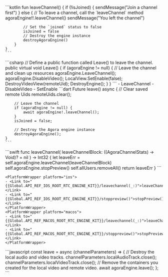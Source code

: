 <PlatformWrapper platform="android">
    ```kotlin
    fun leaveChannel() {
        if (!isJoined) {
            sendMessage("Join a channel first")
        } else {
            // To leave a channel, call the `leaveChannel` method
            agoraEngine!!.leaveChannel()
            sendMessage("You left the channel")

            // Set the `joined` status to false
            isJoined = false
            // Destroy the engine instance
            destroyAgoraEngine()
        }
    } 
    ```
</PlatformWrapper>
<PlatformWrapper platform="unity">
    ```csharp
    // Define a public function called Leave() to leave the channel.
    public virtual void Leave()
    {
        if (agoraEngine != null)
        {
            // Leave the channel and clean up resources
            agoraEngine.LeaveChannel();
            agoraEngine.DisableVideo();
            LocalView.SetEnable(false);
            DestroyVideoView(remoteUid);
            DestroyEngine();
        }
    }
    ```
    - <Link to="{{Global.API_REF_UNITY_ROOT}}/class_irtcengine.html#api_irtcengine_leavechannel2">LeaveChannel</Link>
    - <Link to="{{Global.API_REF_UNITY_ROOT}}/class_irtcengine.html#api_irtcengine_disablevideo">DisableVideo</Link>
    - <Link to="{{Global.API_REF_UNITY_ROOT}}/class_agoravideosurface.html#api_videosurface_setenable">SetEnable</Link>

</PlatformWrapper>
<PlatformWrapper platform="flutter">
    ```dart
    Future<void> leave() async {
        // Clear saved remote Uids
        remoteUids.clear();

        // Leave the channel
        if (agoraEngine != null) {
            await agoraEngine!.leaveChannel();
        }
        isJoined = false;

        // Destroy the Agora engine instance
        destroyAgoraEngine();
    }
    ```
</PlatformWrapper>
<PlatformWrapper platform={["ios","macos"]}>
    ```swift
    func leaveChannel(
        leaveChannelBlock: ((AgoraChannelStats) -> Void)? = nil
    ) -> Int32 {
        let leaveErr = self.agoraEngine.leaveChannel(leaveChannelBlock)
        self.agoraEngine.stopPreview()
        self.allUsers.removeAll()
        return leaveErr
    }
    ```

    <PlatformWrapper platform="ios">
    - <Link to="{{Global.API_REF_IOS_ROOT_RTC_ENGINE_KIT}}/leavechannel(_:)">leaveChannel(_:)</Link>
    - <Link to="{{Global.API_REF_IOS_ROOT_RTC_ENGINE_KIT}}/stoppreview()">stopPreview()</Link>
    </PlatformWrapper>
    <PlatformWrapper platform="macos">
    - <Link to="{{Global.API_REF_MACOS_ROOT_RTC_ENGINE_KIT}}/leavechannel(_:)">leaveChannel(_:)</Link>
    - <Link to="{{Global.API_REF_MACOS_ROOT_RTC_ENGINE_KIT}}/stoppreview()">stopPreview()</Link>
    </PlatformWrapper>
</PlatformWrapper>
<PlatformWrapper platform="web">
    ```javascript
    const leave = async (channelParameters) => {
        // Destroy the local audio and video tracks.
        channelParameters.localAudioTrack.close();
        channelParameters.localVideoTrack.close();
        // Remove the containers you created for the local video and remote video.
        await agoraEngine.leave();
    };
    ```
</PlatformWrapper>
